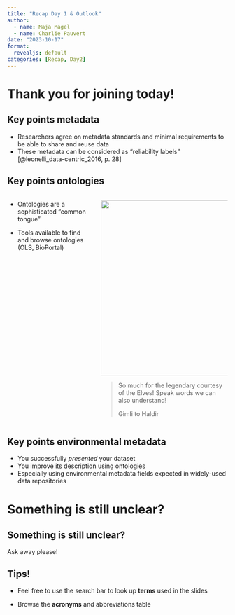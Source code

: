 ```yaml
---
title: "Recap Day 1 & Outlook"
author:
  - name: Maja Magel
  - name: Charlie Pauvert
date: "2023-10-17"
format:
  revealjs: default
categories: [Recap, Day2]
---
```


# Thank you for joining today!

## Key points metadata

::: incremental
-   Researchers agree on metadata standards and minimal requirements to be able to [share and reuse data]{.orange}
-   These metadata can be considered as "[reliability labels]{.blue}" [@leonelli_data-centric_2016, p. 28]
:::

## Key points ontologies

::: columns
::: {.column width="40%"}
::: {.fragment fragment-index="1"}
- Ontologies are a sophisticated "[common tongue]{.orange}"
:::

::: {.fragment fragment-index="2"}
- Tools available to find and browse ontologies (OLS, BioPortal)
:::
:::

::: {.column width="60%"}
::: {.fragment fragment-index="1"}
![](images/gimli-common-tongue.png){fig-alt="Gimli ask for the common tongue" fig-align="center" width="400"}

> So much for the legendary courtesy of the Elves!
> Speak words we can also understand!
>
> Gimli to Haldir

:::
:::

:::

## Key points environmental metadata

::: incremental
-   You successfully *presented* your dataset
-   You improve its description using [ontologies]{.blue}
-   Especially using [environmental metadata]{.orange} fields expected in widely-used data repositories
:::

# Something is still unclear?

## Something is still unclear?

::: r-fit-text
[Ask away please!]{.orange}
:::

::: {.fragment .fade-up}
::: callout-tip
## Tips!

-   Feel free to use the search bar to look up **terms** used in the slides

-   Browse the **acronyms** and abbreviations table
:::
:::
